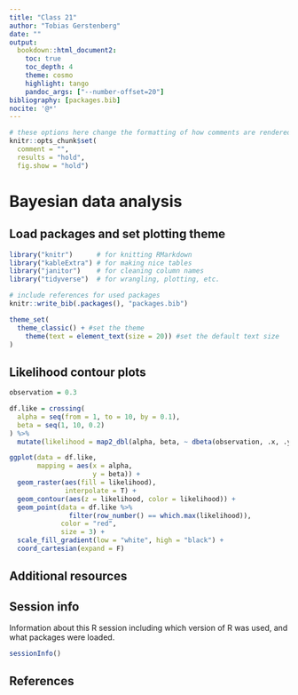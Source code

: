 ```yaml
---
title: "Class 21"
author: "Tobias Gerstenberg"
date: ""
output:
  bookdown::html_document2:
    toc: true
    toc_depth: 4
    theme: cosmo
    highlight: tango
    pandoc_args: ["--number-offset=20"]
bibliography: [packages.bib]
nocite: '@*'
---
```


```r
# these options here change the formatting of how comments are rendered
knitr::opts_chunk$set(
  comment = "",
  results = "hold",
  fig.show = "hold")
```

# Bayesian data analysis

## Load packages and set plotting theme  

```r
library("knitr")      # for knitting RMarkdown 
library("kableExtra") # for making nice tables
library("janitor")    # for cleaning column names
library("tidyverse")  # for wrangling, plotting, etc. 

# include references for used packages
knitr::write_bib(.packages(), "packages.bib") 
```

```r
theme_set(
  theme_classic() + #set the theme 
    theme(text = element_text(size = 20)) #set the default text size
)
```

## Likelihood contour plots 

```r
observation = 0.3

df.like = crossing(
  alpha = seq(from = 1, to = 10, by = 0.1),
  beta = seq(1, 10, 0.2)
) %>% 
  mutate(likelihood = map2_dbl(alpha, beta, ~ dbeta(observation, .x, .y)))

ggplot(data = df.like,
       mapping = aes(x = alpha,
                     y = beta)) +
  geom_raster(aes(fill = likelihood),
              interpolate = T) + 
  geom_contour(aes(z = likelihood, color = likelihood)) + 
  geom_point(data = df.like %>% 
               filter(row_number() == which.max(likelihood)),
             color = "red",
             size = 3) +
  scale_fill_gradient(low = "white", high = "black") +
  coord_cartesian(expand = F)

```



## Additional resources 

## Session info 

Information about this R session including which version of R was used, and what packages were loaded. 

```r
sessionInfo()
```

## References


